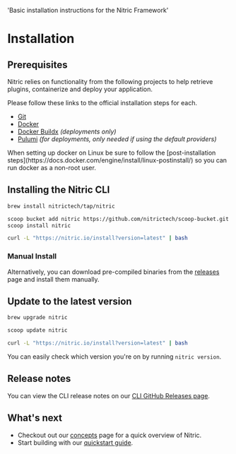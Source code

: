 
  'Basic installation instructions for the Nitric Framework'

# Installation

## Prerequisites

Nitric relies on functionality from the following projects to help retrieve plugins, containerize and deploy your application.

Please follow these links to the official installation steps for each.

- [Git](https://git-scm.com/)
- [Docker](https://docs.docker.com/get-docker/)
- [Docker Buildx](https://github.com/docker/buildx/) _(deployments only)_
- [Pulumi](https://www.pulumi.com/docs/cli/) _(for deployments, only needed if using the default providers)_

<Note>
  When setting up docker on Linux be sure to follow the [post-installation
  steps](https://docs.docker.com/engine/install/linux-postinstall/) so you can
  run docker as a non-root user.
</Note>

## Installing the Nitric CLI

<InstallNitric>

```bash {{ title: 'macOS' }}
brew install nitrictech/tap/nitric
```

```bash {{ title: 'Windows' }}
scoop bucket add nitric https://github.com/nitrictech/scoop-bucket.git
scoop install nitric
```

```bash {{ title: 'Linux' }}
curl -L "https://nitric.io/install?version=latest" | bash
```

</InstallNitric>

### Manual Install

Alternatively, you can download pre-compiled binaries from the [releases](https://github.com/nitrictech/cli/releases) page and install them manually.

## Update to the latest version

<InstallNitric>

```bash {{ title: 'macOS' }}
brew upgrade nitric
```

```bash {{ title: 'Windows' }}
scoop update nitric
```

```bash {{ title: 'Linux' }}
curl -L "https://nitric.io/install?version=latest" | bash
```

</InstallNitric>

You can easily check which version you're on by running `nitric version`.

## Release notes

You can view the CLI release notes on our [CLI GitHub Releases page](https://github.com/nitrictech/cli/releases).

## What's next

- Checkout out our [concepts](/concepts/introduction) page for a quick overview of Nitric.
- Start building with our [quickstart guide](./quickstart).
